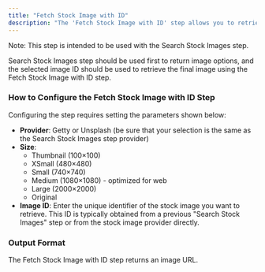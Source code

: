 ```yaml
---
title: "Fetch Stock Image with ID"
description: "The 'Fetch Stock Image with ID' step allows you to retrieve a specific stock image using its unique identifier from either Getty Images or Unsplash."
---
```


<Info>
Note: This step is intended to be used with the Search Stock Images step. 

Search Stock Images step should be used first to return image options, and the selected image ID should be used to retrieve the final image using the Fetch Stock Image with ID step.
</Info>


### How to Configure the Fetch Stock Image with ID Step

Configuring the step requires setting the parameters shown below:

- **Provider**: Getty or Unsplash (be sure that your selection is the same as the Search Stock Images step provider)
- **Size**:
	- Thumbnail (100×100)
	- XSmall (480×480)
	- Small (740×740)
	- Medium (1080×1080) - optimized for web
	- Large (2000×2000)
	- Original
- **Image ID**: Enter the unique identifier of the stock image you want to retrieve. This ID is typically obtained from a previous "Search Stock Images" step or from the stock image provider directly.

### Output Format

The Fetch Stock Image with ID step returns an image URL.

